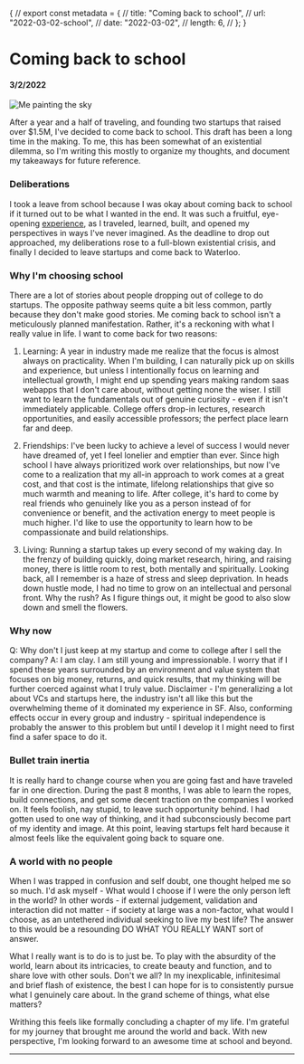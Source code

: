 {
// export const metadata = {
// title: "Coming back to school",
// url: "2022-03-02-school",
// date: "2022-03-02",
// length: 6,
// };
}

# Coming back to school

#### 3/2/2022

![Me painting the sky](/images/2022-03-02-school/sun.jpg)

After a year and a half of traveling, and founding two startups that raised over $1.5M, I've decided to come back to school. This draft has been a long time in the making. To me, this has been somewhat of an existential dilemma, so I'm writing this mostly to organize my thoughts, and document my takeaways for future reference.

### Deliberations

I took a leave from school because I was okay about coming back to school if it turned out to be what I wanted in the end. It was such a fruitful, eye-opening [experience](/blog/2021-12-31-reflection), as I traveled, learned, built, and opened my perspectives in ways I've never imagined. As the deadline to drop out approached, my deliberations rose to a full-blown existential crisis, and finally I decided to leave startups and come back to Waterloo.

### Why I'm choosing school

There are a lot of stories about people dropping out of college to do startups. The opposite pathway seems quite a bit less common, partly because they don't make good stories. Me coming back to school isn't a meticulously planned manifestation. Rather, it's a reckoning with what I really value in life. I want to come back for two reasons:

1. Learning: A year in industry made me realize that the focus is almost always on practicality. When I'm building, I can naturally pick up on skills and experience, but unless I intentionally focus on learning and intellectual growth, I might end up spending years making random saas webapps that I don't care about, without getting none the wiser. I still want to learn the fundamentals out of genuine curiosity - even if it isn't immediately applicable. College offers drop-in lectures, research opportunities, and easily accessible professors; the perfect place learn far and deep.

2. Friendships: I've been lucky to achieve a level of success I would never have dreamed of, yet I feel lonelier and emptier than ever. Since high school I have always prioritized work over relationships, but now I've come to a realization that my all-in approach to work comes at a great cost, and that cost is the intimate, lifelong relationships that give so much warmth and meaning to life. After college, it's hard to come by real friends who genuinely like you as a person instead of for convenience or benefit, and the activation energy to meet people is much higher. I'd like to use the opportunity to learn how to be compassionate and build relationships.

3. Living: Running a startup takes up every second of my waking day. In the frenzy of building quickly, doing market research, hiring, and raising money, there is little room to rest, both mentally and spiritually. Looking back, all I remember is a haze of stress and sleep deprivation. In heads down hustle mode, I had no time to grow on an intellectual and personal front. Why the rush? As I figure things out, it might be good to also slow down and smell the flowers.

### Why now

Q: Why don't I just keep at my startup and come to college after I sell the company?
A: I am clay. I am still young and impressionable. I worry that if I spend these years surrounded by an environment and value system that focuses on big money, returns, and quick results, that my thinking will be further coerced against what I truly value. Disclaimer - I'm generalizing a lot about VCs and startups here, the industry isn't all like this but the overwhelming theme of it dominated my experience in SF. Also, conforming effects occur in every group and industry - spiritual independence is probably the answer to this problem but until I develop it I might need to first find a safer space to do it.

### Bullet train inertia

It is really hard to change course when you are going fast and have traveled far in one direction. During the past 8 months, I was able to learn the ropes, build connections, and get some decent traction on the companies I worked on. It feels foolish, nay stupid, to leave such opportunity behind. I had gotten used to one way of thinking, and it had subconsciously become part of my identity and image. At this point, leaving startups felt hard because it almost feels like the equivalent going back to square one.

### A world with no people

When I was trapped in confusion and self doubt, one thought helped me so so much. I'd ask myself - What would I choose if I were the only person left in the world? In other words - if external judgement, validation and interaction did not matter - if society at large was a non-factor, what would I choose, as an untethered individual seeking to live my best life? The answer to this would be a resounding DO WHAT YOU REALLY WANT sort of answer.

What I really want is to do is to just be. To play with the absurdity of the world, learn about its intricacies, to create beauty and function, and to share love with other souls. Don't we all? In my inexplicable, infinitesimal and brief flash of existence, the best I can hope for is to consistently pursue what I genuinely care about. In the grand scheme of things, what else matters?

Writhing this feels like formally concluding a chapter of my life. I'm grateful for my journey that brought me around the world and back. With new perspective, I'm looking forward to an awesome time at school and beyond.

---
